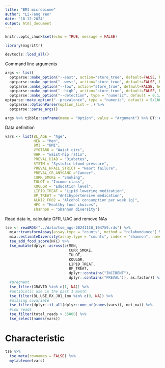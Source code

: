 ```yaml
---
title: "BMI microbiome"
author: "Li-Fang Yeo"
date: "18-12-2024"
output: html_document
---
```


```r
knitr::opts_chunk$set(echo = TRUE, message = FALSE)
```
```r
library(magrittr)
```
```r
devtools::load_all()
```
Command line arguments
```r
args <- list(
  optparse::make_option("--east", action="store_true", default=FALSE, help="Exclude Eastern Finland subpopulation [default \"%default\"]"),
  optparse::make_option("--west", action="store_true", default=FALSE, help="Exclude Eastern Finland subpopulation [default \"%default\"]"),
  optparse::make_option("--low", action="store_true", default=FALSE, help="Exclude low GFR [default \"%default\"]"),
  optparse::make_option("--high", action="store_true", default=FALSE, help="Exclude high GFR [default \"%default\"]"),
  optparse::make_option("--detection", type = "numeric", default = 0.1/100, help = "Detection limit [default %default]"),
optparse::make_option("--prevalence", type = "numeric", default = 5/100, help = "Prevalence limit [default %default]")) %>% 
  optparse::OptionParser(option_list = .) %>%
  optparse::parse_args()
```
```r
args %>% tibble::enframe(name = "Option", value = "Argument") %>% DT::datatable()
```
Data definition
```r
vars <- list(BL_AGE = "Age",
             MEN = "Men",
             BMI = "BMI",
             VYOTARO = "Waist circ",
             WHR = "waist-hip ratio",
             PREVAL_DIAB = "Diabetes",
             SYSTM = "Systolic blood pressure",
             PREVAL_HFAIL_STRICT = "Heart failure",
             PREVAL_CR_ANYCANC ="Cancer",
             CURR_SMOKE = "Smoking",
             TULOT = "Income class",
             KOULGR = "Education level",
             LIPID_TREAT = "Lipid lowering medication",
             BP_TREAT = "Antihypertensive medication",
             ALKI2_FR02 = "Alcohol consumption per week (g)",
             HFC = "Healthy food choices",
             shannon = "Shannon diversity")
```
Read data in, calculate GFR, UAC and remove NAs
```r
tse <- readRDS("../data/tse_mgs-20241118_104759.rds") %>%
  mia::transformAssay(assay.type = "counts", method = "relabundance") %>% 
  mia::estimateDiversity(assay.type = "counts", index = "shannon", name = "shannon") %>%
  tse_add_food_score(HFC) %>%
  tse_mutate(dplyr::across(c(MEN,
                             CURR_SMOKE,
                             TULOT,
                             KOULGR,
                             LIPID_TREAT,
                             BP_TREAT,
                             dplyr::contains("INCIDENT"),
                             dplyr::contains("PREVAL")), as.factor)) %>% 
  #pregnant
  tse_filter(GRAVID %in% c(1, NA)) %>%
  #antibiotic use in the past 1 month
  tse_filter(BL_USE_RX_J01_1mo %in% c(0, NA)) %>%
  #missing covariate
  tse_filter(dplyr::if_all(dplyr::one_of(names(vars)), not_na)) %>%
  #low reads
  tse_filter(total_reads > 35000) %>%
  tse_select(names(vars))
```

# Characteristic
```r
tse %>%
  tse_meta(rownames = FALSE) %>%
  mytableone(vars)
```